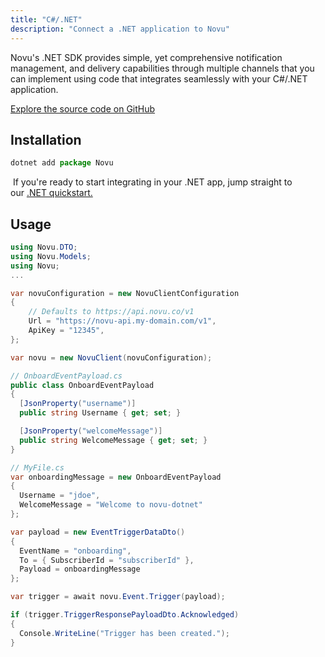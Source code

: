 ```yaml
---
title: "C#/.NET"
description: "Connect a .NET application to Novu"
---
```


Novu's .NET SDK provides simple, yet comprehensive notification management, and delivery capabilities through multiple channels that you can implement using code that integrates seamlessly with your C#/.NET application.

[Explore the source code on GitHub](https://github.com/novuhq/novu-dotnet)

## Installation

```javascript
dotnet add package Novu
```

<Tip> If you're ready to start integrating in your .NET app, jump straight to our [.NET quickstart.]()</Tip>

## Usage 

```c#
using Novu.DTO;
using Novu.Models;
using Novu;
...

var novuConfiguration = new NovuClientConfiguration
{
    // Defaults to https://api.novu.co/v1
    Url = "https://novu-api.my-domain.com/v1",
    ApiKey = "12345",
};

var novu = new NovuClient(novuConfiguration);

// OnboardEventPayload.cs
public class OnboardEventPayload
{
  [JsonProperty("username")]
  public string Username { get; set; }

  [JsonProperty("welcomeMessage")]
  public string WelcomeMessage { get; set; }
}

// MyFile.cs
var onboardingMessage = new OnboardEventPayload
{
  Username = "jdoe",
  WelcomeMessage = "Welcome to novu-dotnet"
};

var payload = new EventTriggerDataDto()
{
  EventName = "onboarding",
  To = { SubscriberId = "subscriberId" },
  Payload = onboardingMessage
};

var trigger = await novu.Event.Trigger(payload);

if (trigger.TriggerResponsePayloadDto.Acknowledged)
{
  Console.WriteLine("Trigger has been created.");
}
```

